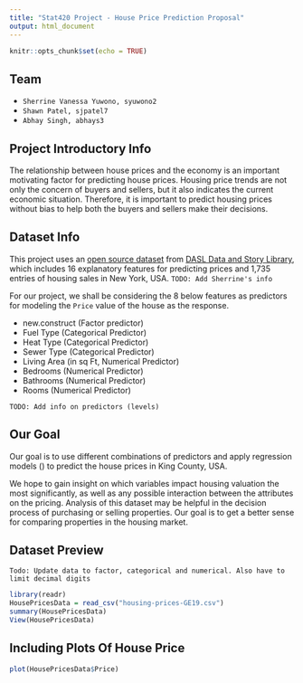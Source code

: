```yaml
---
title: "Stat420 Project - House Price Prediction Proposal"
output: html_document
---
```


```r
knitr::opts_chunk$set(echo = TRUE)
```

## Team
- `Sherrine Vanessa Yuwono, syuwono2`
- `Shawn Patel, sjpatel7`
- `Abhay Singh, abhays3`

## Project Introductory Info

The relationship between house prices and the economy is an important motivating factor for predicting house prices. Housing price trends are not only the concern of buyers and sellers, but it also indicates the current economic situation. 
Therefore, it is important to predict housing prices without bias to help both the buyers and sellers make their decisions. 

## Dataset Info

This project uses an [open source dataset](https://dasl.datadescription.com/datafile/housing-prices-ge19/?_sfm_methods=Multiple+Regression&_sfm_cases=1104+59943) from [DASL Data and Story Library](http://lib.stat.cmu.edu/DASL/), which includes 16 explanatory features for predicting prices and 1,735 entries of housing sales in New York, USA. 
`TODO: Add Sherrine's info`

For our project, we shall be considering the 8 below features as predictors for modeling the `Price` value of the house as the response.

- new.construct  (Factor predictor)
- Fuel Type (Categorical Predictor)
- Heat Type (Categorical Predictor)
- Sewer Type (Categorical Predictor)
- Living Area (in sq Ft, Numerical Predictor)
- Bedrooms (Numerical Predictor)
- Bathrooms (Numerical Predictor)
- Rooms (Numerical Predictor)
 
 `TODO: Add info on predictors (levels)`
 
## Our Goal 
Our goal is to use different combinations of predictors and apply regression models () to predict the house prices in King County, USA. 

We hope to gain insight on which variables impact housing valuation the most significantly, as well as any possible interaction between the attributes on the pricing. Analysis of this dataset may be helpful in the decision process of purchasing or selling properties. Our goal is to get a better sense for comparing properties in the housing market.

## Dataset Preview
`Todo: Update data to factor, categorical and numerical. Also have to limit decimal digits`
```r
library(readr)
HousePricesData = read_csv("housing-prices-GE19.csv")
summary(HousePricesData)
View(HousePricesData)
```

## Including Plots Of House Price

```r
plot(HousePricesData$Price)
```
